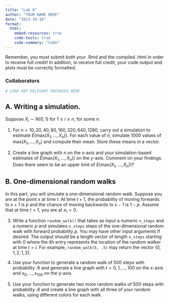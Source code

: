 ```yaml
---
title: "Lab 8"
author: "YOUR NAME HERE"
date: "2023-10-18"
format: 
  html:
    embed-resources: true
    code-tools: true
    code-summary: "Code"
---
```


Remember, you must submit *both* your .Rmd and the compiled .html in order to receive full credit! In addition, to receive full credit, your code output and plots must be correctly formatted.

### Collaborators

```r
# LOAD ANY RELEVANT PACKAGES HERE
```


## A. Writing a simulation.

Suppose $X_i\sim \mathrm{N}(0, 1)$ for $1\leq i\leq n$, for some $n$. 

1. For $n=10, 20, 40, 80, 160, 320, 640, 1280$, carry out a simulation to estimate $E(\mathrm{max}(X_1,\ldots, X_n))$. For each value of $n$, simulate 1000 values of $\mathrm{max}(X_1,\ldots, X_n)$ and compute their mean. Store these means in a vector.

2. Create a line graph with $n$ on the x-axis and your simulation-based estimates of $E(\mathrm{max}(X_1,\ldots, X_n))$ on the y-axis. Comment on your findings. Does there seem to be an upper limit of $E(\mathrm{max}(X_1,\ldots, X_n))$?

## B. One-dimensional random walks

In this part, you will simulate a one-dimensional random walk. Suppose you are at the point $x$ at time $t$. At time $t+1$, the probability of moving forwards to $x+1$ is $p$ and the chance of moving backwards to $x-1$ is $1-p$. Assume that at time $t=1$, you are at $x_1=0$.

3. Write a function `random_walk()` that takes as input a numeric `n_steps` and a numeric $p$ and simulates `n_steps` steps of the one-dimensional random walk with forward probability $p$. You may have other input arguments if desired. The output should be a length vector of length `n_steps` starting with 0 where the $i$th entry represents the location of the random walker at time $t=i$. For example, `random_walk(5, .5)` may return the vector $(0, 1, 2, 1, 2)$. 

4. Use your function to generate a random walk of 500 steps with probability $.6$ and generate a line graph with $t=0,1,\ldots, 100$ on the x-axis and $x_0,\ldots, x_{100}$ on the y-axis.

5. Use your function to generate two more random walks of 500 steps with probability $.6$ and create a line graph with all three of your random walks, using different colors for each walk.

